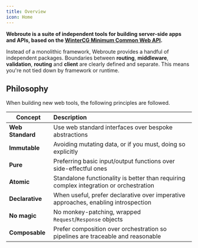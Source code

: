 ```yaml
---
title: Overview
icon: Home
---
```



**Webroute is a suite of independent tools for building server-side apps and APIs, based on the [WinterCG Minimum Common Web API](https://common-min-api.proposal.wintercg.org/).**

Instead of a monolithic framework, Webroute provides a handful of independent packages. Boundaries between **routing**, **middleware**, **validation**, **routing** and **client** are clearly defined and separate. This means you're not tied down by framework or runtime.

## Philosophy

When building new web tools, the following principles are followed.

| Concept          | Description                                                                            |
| ---------------- | :------------------------------------------------------------------------------------- |
| **Web Standard** | Use web standard interfaces over bespoke abstractions                                  |
| **Immutable**    | Avoiding mutating data, or if you must, doing so explicitly                            |
| **Pure**         | Preferring basic input/output functions over side-effectful ones                       |
| **Atomic**       | Standalone functionality is better than requiring complex integration or orchestration |
| **Declarative**  | When useful, prefer declarative over imperative approaches, enabling introspection     |
| **No magic**     | No monkey-patching, wrapped `Request`/`Response` objects                               |
| **Composable**   | Prefer composition over orchestration so pipelines are traceable and reasonable        |
